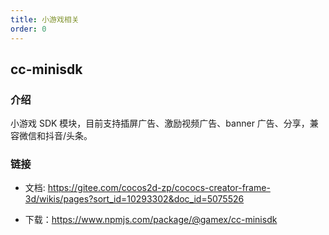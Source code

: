 ```yaml
---
title: 小游戏相关
order: 0
---
```


## cc-minisdk

### 介绍

小游戏 SDK 模块，目前支持插屏广告、激励视频广告、banner 广告、分享，兼容微信和抖音/头条。

### 链接

-   文档: https://gitee.com/cocos2d-zp/cococs-creator-frame-3d/wikis/pages?sort_id=10293302&doc_id=5075526

-   下载：https://www.npmjs.com/package/@gamex/cc-minisdk
